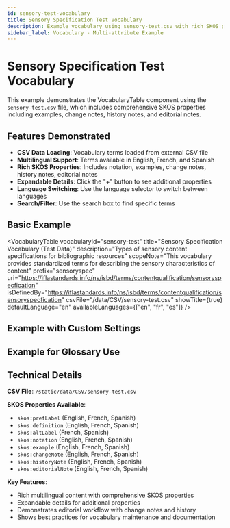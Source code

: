 ```yaml
---
id: sensory-test-vocabulary
title: Sensory Specification Test Vocabulary
description: Example vocabulary using sensory-test.csv with rich SKOS properties
sidebar_label: Vocabulary - Multi-attribute Example
---
```



# Sensory Specification Test Vocabulary

This example demonstrates the VocabularyTable component using the `sensory-test.csv` file, which includes comprehensive SKOS properties including examples, change notes, history notes, and editorial notes.

## Features Demonstrated

- **CSV Data Loading**: Vocabulary terms loaded from external CSV file
- **Multilingual Support**: Terms available in English, French, and Spanish
- **Rich SKOS Properties**: Includes notation, examples, change notes, history notes, editorial notes
- **Expandable Details**: Click the "+" button to see additional properties
- **Language Switching**: Use the language selector to switch between languages
- **Search/Filter**: Use the search box to find specific terms

## Basic Example

<VocabularyTable 
  vocabularyId="sensory-test"
  title="Sensory Specification Vocabulary (Test Data)"
  description="Types of sensory content specifications for bibliographic resources"
  scopeNote="This vocabulary provides standardized terms for describing the sensory characteristics of content"
  prefix="sensoryspec"
  uri="https://iflastandards.info/ns/isbd/terms/contentqualification/sensoryspecfication"
  isDefinedBy="https://iflastandards.info/ns/isbd/terms/contentqualification/sensoryspecfication"
  csvFile="/data/CSV/sensory-test.csv"
  showTitle={true}
  defaultLanguage="en"
  availableLanguages={["en", "fr", "es"]}
/>

## Example with Custom Settings

<VocabularyTable 
  vocabularyId="sensory-test-custom"
  title="Sensory Terms (Custom Display)"
  description="Same vocabulary with customized display options"
  csvFile="/data/CSV/sensory-test.csv"
  showTitle={true}
  showURIs={false}
  defaultLanguage="fr"
  filterPlaceholder="Rechercher des termes..."
/>

## Example for Glossary Use

<VocabularyTable 
  vocabularyId="sensory-glossary"
  title="Sensory Terms Glossary"
  description="Simplified glossary view without technical URIs"
  csvFile="/data/CSV/sensory-test.csv"
  showTitle={true}
  showURIs={false}
  showLanguageSelector={false}
  defaultLanguage="en"
  filterPlaceholder="Search sensory terms..."
/>

## Technical Details

**CSV File**: `/static/data/CSV/sensory-test.csv`

**SKOS Properties Available**:
- `skos:prefLabel` (English, French, Spanish)
- `skos:definition` (English, French, Spanish)  
- `skos:altLabel` (French, Spanish)
- `skos:notation` (English, French, Spanish)
- `skos:example` (English, French, Spanish)
- `skos:changeNote` (English, French, Spanish)
- `skos:historyNote` (English, French, Spanish)
- `skos:editorialNote` (English, French, Spanish)

**Key Features**:
- Rich multilingual content with comprehensive SKOS properties
- Expandable details for additional properties
- Demonstrates editorial workflow with change notes and history
- Shows best practices for vocabulary maintenance and documentation